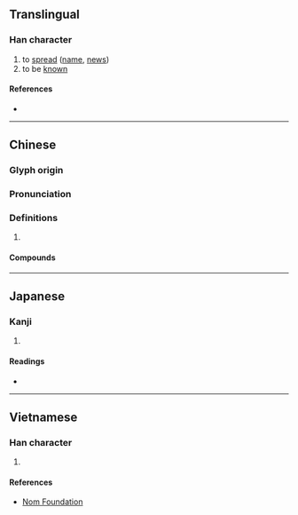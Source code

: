 {{character info}}
==Translingual==

===Han character===
{{Han char|rn=64|rad=手|as=11|sn=14|four=50027|canj=QYUB|ids=⿰扌离}}

# to [[spread]] ([[name]], [[news]])
# to be [[known]]

====References====
* {{Han ref|kx=0450.010|dkj=12587|dj=0800.210|hdz=31935.110|uh=645B|ud=25691|bh=E1DB|bd=57819}}

----

==Chinese==
{{zh-forms}}

===Glyph origin===
{{Han etym}}

===Pronunciation===
{{zh-pron
|m=chī
|c=ci1
|mc=y
|oc=y
|cat=
}}

===Definitions===
{{zh-hanzi}}

# {{rfdef|zh}}

====Compounds====
{{zh-der|摛錦|摛翰振藻|摛詞|摛翰|摛豔|摛章繪句|摛藻雕章|摛藻|鏤彩摛文}}

----

==Japanese==

===Kanji===
{{ja-kanji|grade=|rs=手11}}

# {{rfdef|ja|sort=手11}}

====Readings====
* {{ja-readings|on=[[ち]] (chi), [[り]] (ri)|kun=[[しく]] (shiku), [[のべる]] (noberu)}}

----

==Vietnamese==

===Han character===
{{vi-hantu|rs=手11|[[lay]], [[lè]]}}

# {{rfdef|vi|sort=手11}}

====References====
* [http://nomfoundation.org/common/nom_details.php?codepoint=645b Nom Foundation]